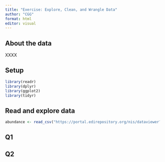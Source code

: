 ```yaml
---
title: "Exercise: Explore, Clean, and Wrangle Data"
author: "CGG"
format: html
editor: visual
---
```


## About the data
XXXX

## Setup

```r
library(readr)
library(dplyr)
library(ggplot2)
library(tidyr)
```

## Read and explore data
```r
abundance <- read_csv("https://portal.edirepository.org/nis/dataviewer?packageid=knb-lter-sbc.77.8&entityid=f32823fba432f58f66c06b589b7efac6")
```


## Q1

## Q2

